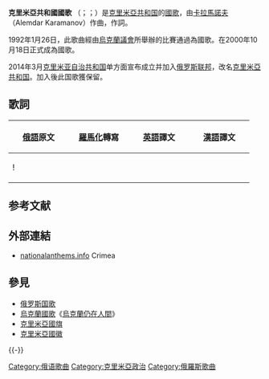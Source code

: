 {{Infobox Anthem
|title          = {{lang|ru|Гимн Республики Крым}}
|transcription  = 
|chinese_title  = 克里米亞共和國國歌
|alt_title      = 
|ch_alt_title   = 
|alt_title_2    = 
|ch_alt_title_2 = 
|image          = Emblem of Crimea.svg
|image_size     = 200px
|caption        = 
|prefix         =  
|country        = {{flag|Republic of Crimea}}
|author         = Olga Golubeva
|lyrics_date    = 
|composer       = [[卡拉馬諾夫|卡拉馬諾夫]]
|music_date     = 
|adopted        = 2000
|until          = 
|sound          = 
|sound_title    = 
|sound_description =
}}

'''克里米亞共和國國歌''' （{{lang-ru|Гимн Республики Крым}}；{{lang-uk|Гімн Автономної Республіки Крим}}；{{lang-crh|Qırım Cumhuriyetiniñ Gimni}}）是[[克里米亞共和国|克里米亞共和国]]的[[國歌|國歌]]，由[[卡拉馬諾夫|卡拉馬諾夫]]（Alemdar Karamanov）作曲，{{lang|en|Olga Golubeva}}作詞。

1992年1月26日，此歌曲經由[[烏克蘭議會|烏克蘭議會]]所舉辦的比賽通過為國歌。在2000年10月18日正式成為國歌。

2014年3月[[克里米亚自治共和国|克里米亚自治共和国]]单方面宣布成立并加入[[俄罗斯联邦|俄罗斯联邦]]，改名[[克里米亞共和国|克里米亞共和国]]。加入後此国歌獲保留。

== 歌詞 ==
{|valign="top" width="100%"
|-
![[俄語|俄語]]原文||[[羅馬化|羅馬化]]轉寫||[[英語|英語]]譯文||[[漢語|漢語]]譯文
|-
|width="20%"|
{{lang|ru|Нивы и горы твои волшебны, Родина,<br>
Солнце и море твои целебны, Родина.<br>
Эту землю мы сохраним<br>
И внукам оставим цветущий, как сад, Крым,<br>
Цветущий, как сад, Крым!

Зори свободы тебя согрели, Родина,<br>
Братья-народы тебя воспели, Родина.<br>
Эту землю мы сохраним<br>
И вместе, крымчане, прославим в веках Крым,<br>
Прославим в веках Крым!

Славься, Крым}}!
|width="20%"|
{{lang|en|Nivy I gory tvoi volshebny, Rodina,
Solntse i more tvoi tselebny, Rodina.
Etu zemlyu my sohranym
I vnukam ostavim tsvetucziy, kak sad, Krym,
Tsvetucziy, kak sad, Krym!

Zori svobody tebya sogreli, Rodina,
Bratya-narody tebya vospeli, Rodina.
Etu zemlyu my sohranym
I vmestye, krymchanye, proslavym v vekah Krym,
Proslavym v vekah Krym!

Slavsya, Krym!}}
|width="20%"|
{{lang|en|Your cornfields and your mountains are enchanting, Motherland,
Your sun and your sea are curative, Motherland.
We'll save this land
And pass to our grandsons like a garden flourishing Crimea,
Like a garden flourishing Crimea!

The dawns of freedom have warmed you, Motherland,
The people-brothers have praised you, Motherland.
We'll save this land
And will together, the Crimeans, glorify Crimea in the centuries,
Glorify Crimea in the centuries!

Be glorious, the Crimea!}}
|width="20%"|
{{lang|en|你的玉米地和山脉都很迷人，祖国！
你的阳光和海洋都是有益的，祖国。 
我们将拯救这片土地并传递给我们的子孙，
就像一个繁荣的克里米亚花园，就像一个繁荣的克里米亚花园！
自由的曙光使你温暖，祖国，人民兄弟称赞你，祖国。
我们将拯救这片土地并将在一起，克里米亚人在几个世纪里赞美克里米亚，在几个世纪里赞美克里米亚！

光荣，克里米亚！}}
|}

== 参考文献 ==
{{Reflist}}

== 外部連結 ==
* [http://david.national-anthems.net/cri.htm nationalanthems.info] {{Wayback|url=http://david.national-anthems.net/cri.htm |date=20080527154618 }}{{ndash}} Crimea

== 參見 ==
* [[俄罗斯国歌|俄罗斯国歌]]
* [[烏克蘭|烏克蘭]][[國歌|國歌]]《[[烏克蘭仍在人間|烏克蘭仍在人間]]》
* [[克里米亞國旗|克里米亞國旗]]
* [[克里米亞國徽|克里米亞國徽]]

{{-}}
{{Crimea topics}}

[[Category:俄语歌曲|Category:俄语歌曲]]
[[Category:克里米亞政治|Category:克里米亞政治]]
[[Category:俄羅斯歌曲|Category:俄羅斯歌曲]]